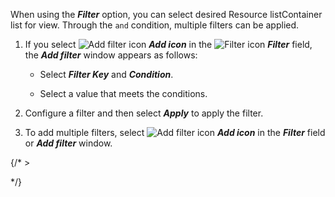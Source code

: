 When using the **_Filter_** option, you can select desired <InDoc pages="resource-node-list,resource-pod-list,resource-application-list">Resource list</InDoc><InDoc pages="resource-container-list">Container list</InDoc> for view. Through the `and` condition, multiple filters can be applied.

1. If you select ![Add filter icon](/img/ico-add.svg) **_Add icon_** in the ![Filter icon](/img/ico-filter.svg) **_Filter_** field, the **_Add filter_** window appears as follows:

   <ImgLang img='k8s-resource-container-list-add-filter.png' desc='Add Filter' />

   - Select **_Filter Key_** and **_Condition_**.

   - Select a value that meets the conditions.

2. Configure a filter and then select **_Apply_** to apply the filter.

3. To add multiple filters, select ![Add filter icon](/img/ico-add.svg) **_Add icon_** in the **_Filter_** field or **_Add filter_** window.

{/* >

<InDoc pages="resource-container-list,resource-pod-list,resource-application-list,resource-node-list,">

<ImgLang img='k8s-resource-container-list-add-filter.png' desc='Add Filter' />

</InDoc>
*/}

